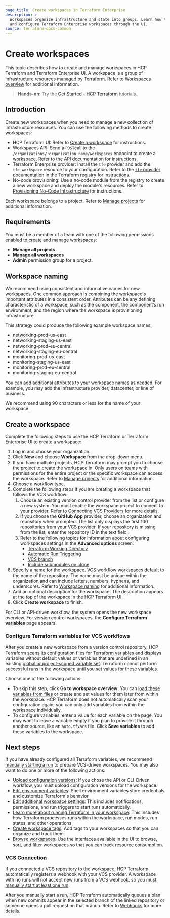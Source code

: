 ```yaml
---
page_title: Create workspaces in Terraform Enterprise
description: >-
  Workspaces organize infrastructure and state into groups. Learn how to create
  and configure Terraform Enterprise workspaces through the UI.
source: terraform-docs-common
---
```


# Create workspaces

This topic describes how to create and manage workspaces in HCP Terraform and Terraform Enterprise UI. A workspace is a group of infrastructure resources managed by Terraform. Refer to [Workspaces overview](/terraform/enterprise/workspaces) for additional information.

> **Hands-on:** Try the [Get Started - HCP Terraform](/terraform/tutorials/cloud-get-started?utm_source=WEBSITE&utm_medium=WEB_IO&utm_offer=ARTICLE_PAGE&utm_content=DOCS) tutorials.

## Introduction

Create new workspaces when you need to manage a new collection of infrastructure resources.  You can use the following methods to create workspaces:

-   HCP Terraform UI: Refer to [Create a workspace](#create-a-workspace) for instructions.
-   Workspaces API: Send a `POST`call to the `/organizations/:organization_name/workspaces` endpoint to create a workspace. Refer to the [API documentation](/terraform/enterprise/api-docs/workspaces#create-a-workspace) for instructions.
-   Terraform Enterprise provider: Install the `tfe` provider and add the `tfe_workspace` resource to your configuration. Refer to the [`tfe` provider documentation](https://registry.terraform.io/providers/hashicorp/tfe/latest/docs/resources/workspace) in the Terraform registry for instructions.
-   No-code provisioning: Use a no-code module from the registry to create a new workspace and deploy the module's resources. Refer to [Provisioning No-Code Infrastructure](/terraform/enterprise/no-code-provisioning/provisioning) for instructions.

Each workspace belongs to a project. Refer to [Manage projects](/terraform/enterprise/projects/manage) for additional information.

## Requirements

You must be a member of a team with one of the following permissions enabled to create and manage workspaces:

-   **Manage all projects**
-   **Manage all workspaces**
-   **Admin** permission group for a project.

[permissions-citation]: #intentionally-unused---keep-for-maintainers

## Workspace naming

We recommend using consistent and informative names for new workspaces. One common approach is combining the workspace's important attributes in a consistent order. Attributes can be any defining characteristic of a workspace, such as the component, the component’s run environment, and the region where the workspace is provisioning infrastructure.

This strategy could produce the following example workspace names:

-   networking-prod-us-east
-   networking-staging-us-east
-   networking-prod-eu-central
-   networking-staging-eu-central
-   monitoring-prod-us-east
-   monitoring-staging-us-east
-   monitoring-prod-eu-central
-   monitoring-staging-eu-central

You can add additional attributes to your workspace names as needed. For example, you may add the infrastructure provider, datacenter, or line of business.

We recommend using 90 characters or less for the name of your workspace.

## Create a workspace

[workdir]: /terraform/enterprise/workspaces/settings#terraform-working-directory

[trigger]: /terraform/enterprise/workspaces/settings/vcs#automatic-run-triggering

[branch]: /terraform/enterprise/workspaces/settings/vcs#vcs-branch

[submodules]: /terraform/enterprise/workspaces/settings/vcs#include-submodules-on-clone

Complete the following steps to use the HCP Terraform or Terraform Enterprise UI to create a workspace:

1.  Log in and choose your organization.
2.  Click **New** and choose **Workspace** from the drop-down menu.
3.  If you have multiple projects, HCP Terraform may prompt you to choose the project to create the workspace in. Only users on teams with permissions for the entire project or the specific workspace can access the workspace. Refer to [Manage projects](/terraform/enterprise/projects/manage) for additional information.
4.  Choose a workflow type.
5.  Complete the following steps if you are creating a workspace that follows the VCS workflow: 
    1.  Choose an existing version control provider from the list or configure a new system. You must enable the workspace project to connect to your provider. Refer to [Connecting VCS
        Providers](/terraform/enterprise/vcs) for more details.
    2.  If you choose the **GitHub App** provider, choose an organization and repository when prompted. The list only displays the first 100 repositories from your VCS provider. If your repository is missing from the list, enter the repository ID in the text field .
    3.  Refer to the following topics for information about configuring workspaces settings in the **Advanced options** screen:
        -   [Terraform Working Directory][workdir]
        -   [Automatic Run Triggering][trigger]
        -   [VCS branch][branch]
        -   [Include submodules on clone][submodules]
6.  Specify a name for the workspace. VCS workflow workspaces default to the name of the repository. The name must be unique within the organization and can include letters, numbers, hyphens, and underscores. Refer to [Workspace naming](#workspace-naming) for additional information.
7.  Add an optional description for the workspace. The description appears at the top of the workspace in the HCP Terraform UI.
8.  Click **Create workspace** to finish.

For CLI or API-driven workflow, the system opens the new workspace overview. For version control workspaces, the **Configure Terraform variables** page appears.

### Configure Terraform variables for VCS workflows

After you create a new workspace from a version control repository, HCP Terraform scans its configuration files for [Terraform variables](/terraform/enterprise/workspaces/variables#terraform-variables) and displays variables without default values or variables that are undefined in an existing [global or project-scoped variable set](/terraform/enterprise/workspaces/variables/managing-variables#variable-sets). Terraform cannot perform successful runs in the workspace until you set values for these variables.

Choose one of the following actions:

-   To skip this step, click **Go to workspace overview**. You can [load these variables from files](/terraform/enterprise/workspaces/variables/managing-variables#loading-variables-from-files) or create and set values for them later from within the workspace. HCP Terraform does not automatically scan your configuration again; you can only add variables from within the workspace individually.
-   To configure variables, enter a value for each variable on the page. You may want to leave a variable empty if you plan to provide it through another source, like an `auto.tfvars` file. Click **Save variables** to add these variables to the workspace.

## Next steps

If you have already configured all Terraform variables, we recommend [manually starting a run](/terraform/enterprise/run/ui#manually-starting-runs) to prepare VCS-driven workspaces. You may also want to do one or more of the following actions:

-   [Upload configuration versions](/terraform/enterprise/workspaces/configurations#providing-configuration-versions): If you chose the API or CLI-Driven workflow, you must upload configuration versions for the workspace.
-   [Edit environment variables](/terraform/enterprise/workspaces/variables): Shell environment variables store credentials and customize Terraform's behavior.
-   [Edit additional workspace settings](/terraform/enterprise/workspaces/settings): This includes notifications, permissions, and run triggers to start runs automatically.
-   [Learn more about running Terraform in your workspace](/terraform/enterprise/run/remote-operations): This includes how Terraform processes runs within the workspace, run modes, run states, and other operations.
-   [Create workspace tags](/terraform/enterprise/workspaces/tags): Add tags to your workspaces so that you can organize and track them. 
-   [Browse workspaces](/terraform/enterprise/workspaces/browse): Use the interfaces available in the UI to browse, sort, and filter workspaces so that you can track resource consumption. 

### VCS Connection

If you connected a VCS repository to the workspace, HCP Terraform automatically registers a webhook with your VCS provider. A workspace with no runs will not accept new runs from a VCS webhook, so you must [manually start at least one run](/terraform/enterprise/run/ui#manually-starting-runs).

After you manually start a run, HCP Terraform automatically queues a plan when new commits appear in the selected branch of the linked repository or someone opens a pull request on that branch. Refer to [Webhooks](/terraform/enterprise/vcs#webhooks) for more details.
